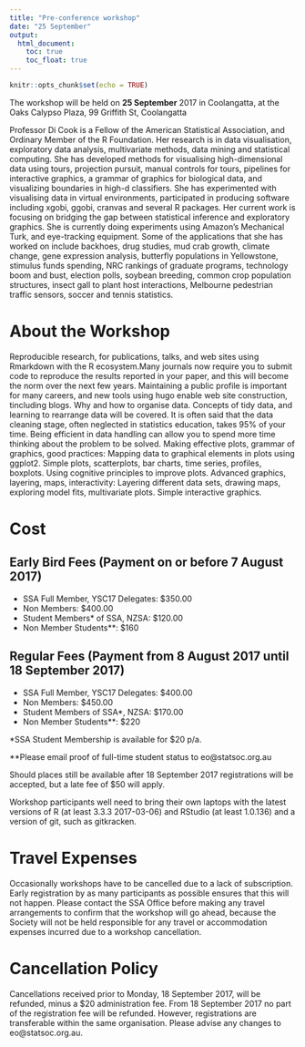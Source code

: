 ```yaml
---
title: "Pre-conference workshop"
date: "25 September"
output: 
  html_document:
    toc: true
    toc_float: true
---
```


```r
knitr::opts_chunk$set(echo = TRUE)
```

The workshop will be held on **25 September** 2017 in Coolangatta, at the Oaks Calypso Plaza, 99 Griffith St, Coolangatta

Professor Di Cook is a Fellow of the American Statistical Association, and Ordinary Member of the R Foundation. Her research is in data visualisation, exploratory data analysis, multivariate methods, data mining and statistical computing. She has developed methods for visualising high-dimensional data using tours, projection pursuit, manual controls for tours, pipelines for interactive graphics, a grammar of graphics for biological data, and visualizing boundaries in high-d classifiers. She has  experimented with visualising data in virtual environments, participated in producing software including xgobi, ggobi, cranvas and several R packages. Her current work is focusing on bridging the gap between statistical inference and exploratory graphics. She is currently doing experiments using Amazon’s Mechanical Turk, and eye-tracking equipment. Some of the applications that she has worked on include backhoes, drug studies, mud crab growth, climate change, gene expression analysis, butterfly populations in Yellowstone, stimulus funds spending, NRC rankings of graduate programs, technology boom and bust, election polls, soybean breeding, common crop population structures, insect gall to plant host interactions, Melbourne pedestrian traffic sensors, soccer and tennis statistics.
 
# About the Workshop

Reproducible research, for publications, talks, and web sites using Rmarkdown with the R ecosystem.Many journals now require you to submit code to reproduce the results reported in your paper, and this will become the norm over the next few years.  Maintaining a public profile is important for many careers, and new tools using hugo enable web site construction, tincluding blogs.
Why and how to organise data. Concepts of tidy data, and learning to rearrange data will be covered. It is often said that the data cleaning stage, often neglected in statistics education, takes 95% of your time. Being efficient in data handling can allow you to spend more time thinking about the problem to be solved.
Making effective plots, grammar of graphics, good practices: Mapping data to graphical elements in plots using ggplot2. Simple plots, scatterplots, bar charts, time series, profiles, boxplots. Using cognitive principles to improve plots. Advanced graphics, layering, maps, interactivity: Layering different data sets, drawing maps, exploring model fits, multivariate plots. Simple interactive graphics.
 
# Cost

## Early Bird Fees (Payment on or before 7 August 2017)

- SSA Full Member, YSC17 Delegates: $350.00
- Non Members: $400.00
- Student Members* of SSA, NZSA: $120.00
- Non Member Students**: $160
 
## Regular Fees (Payment from 8 August 2017 until 18 September 2017)

- SSA Full Member, YSC17 Delegates: $400.00
- Non Members: $450.00
- Student Members of SSA*, NZSA: $170.00
- Non Member Students**: $220
 
*SSA Student Membership is available for $20 p/a.

**Please email proof of full-time student status to eo@statsoc.org.au

Should places still be available after 18 September 2017 registrations will be accepted, but a late fee of $50 will apply.
 
Workshop participants well need to bring their own laptops with the latest versions of R (at least 3.3.3 2017-03-06) and RStudio (at least 1.0.136) and a version of git, such as gitkracken.
 
# Travel Expenses
Occasionally workshops have to be cancelled due to a lack of subscription. Early registration by as many participants as possible ensures that this will not happen. Please contact the SSA Office before making any travel arrangements to confirm that the workshop will go ahead, because the Society will not be held responsible for any travel or accommodation expenses incurred due to a workshop cancellation.

# Cancellation Policy
Cancellations received prior to Monday, 18 September 2017, will be refunded, minus a $20 administration fee. From 18 September 2017 no part of the registration fee will be refunded. However, registrations are transferable within the same organisation. Please advise any changes to eo@statsoc.org.au.
 